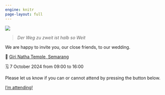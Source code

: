 ```yaml
---
engine: knitr
page-layout: full
---
```


::: {.justify}

![](./img/IMG_5104.JPEG)

> _Der Weg zu zweit ist halb so Weit_

We are happy to invite you, our close friends, to our wedding. 

📍 [Giri Natha Temple, Semarang](https://osm.org/go/tbyAWoiHn?m=&way=334351005)

🗓️ 7 October 2024 from 09:00 to 16:00

Please let us know if you can or cannot attend by pressing the button below.

<a href="https://forms.gle/VCv5T69utg9H64zN6" class="btn btn-primary" type="button">I'm attending!</a>

:::

